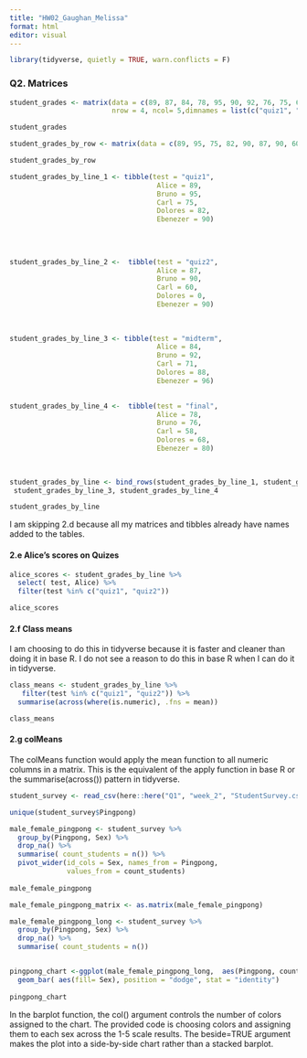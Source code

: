 ```yaml
---
title: "HW02_Gaughan_Melissa"
format: html
editor: visual
---
```


```r
library(tidyverse, quietly = TRUE, warn.conflicts = F)
```

### Q2. Matrices

```r
student_grades <- matrix(data = c(89, 87, 84, 78, 95, 90, 92, 76, 75, 60, 71, 58, 82, 0, 88, 68, 90, 90, 96, 80), 
                         nrow = 4, ncol= 5,dimnames = list(c("quiz1", "quiz2", "midterm", "final"), c("Alice", "Bruno", "Carl", "Dolores", "Ebenezer")) )

student_grades
```

```r
student_grades_by_row <- matrix(data = c(89, 95, 75, 82, 90, 87, 90, 60, 0, 90, 84, 92, 71, 88, 96, 78, 76, 58, 68, 80), byrow = TRUE,  nrow = 4, ncol= 5,dimnames = list(c("quiz1", "quiz2", "midterm", "final"), c("Alice", "Bruno", "Carl", "Dolores", "Ebenezer")))

student_grades_by_row
```

```r


student_grades_by_line_1 <- tibble(test = "quiz1",
                                    Alice = 89, 
                                    Bruno = 95, 
                                    Carl = 75, 
                                    Dolores = 82, 
                                    Ebenezer = 90)
  
 
                                                                                             
               
student_grades_by_line_2 <-  tibble(test = "quiz2",
                                    Alice = 87, 
                                    Bruno = 90, 
                                    Carl = 60, 
                                    Dolores = 0, 
                                    Ebenezer = 90)
  
  
 
student_grades_by_line_3 <- tibble(test = "midterm",
                                    Alice = 84, 
                                    Bruno = 92, 
                                    Carl = 71, 
                                    Dolores = 88, 
                                    Ebenezer = 96)
  

student_grades_by_line_4 <-  tibble(test = "final",
                                    Alice = 78, 
                                    Bruno = 76, 
                                    Carl = 58, 
                                    Dolores = 68, 
                                    Ebenezer = 80)
  
  

student_grades_by_line <- bind_rows(student_grades_by_line_1, student_grades_by_line_2, 
 student_grades_by_line_3, student_grades_by_line_4                                   )

student_grades_by_line

```

I am skipping 2.d because all my matrices and tibbles already have names added to the tables.

#### 2.e Alice's scores on Quizes

```r
alice_scores <- student_grades_by_line %>% 
  select( test, Alice) %>% 
  filter(test %in% c("quiz1", "quiz2"))

alice_scores
```

#### 2.f Class means

I am choosing to do this in tidyverse because it is faster and cleaner than doing it in base R. I do not see a reason to do this in base R when I can do it in tidyverse.

```r
class_means <- student_grades_by_line %>% 
   filter(test %in% c("quiz1", "quiz2")) %>% 
  summarise(across(where(is.numeric), .fns = mean))

class_means
```

#### 2.g colMeans

The colMeans function would apply the mean function to all numeric columns in a matrix. This is the equivalent of the apply function in base R or the summarise(across()) pattern in tidyverse.

```r
student_survey <- read_csv(here::here("Q1", "week_2", "StudentSurvey.csv"), show_col_types = FALSE)

unique(student_survey$Pingpong)

male_female_pingpong <- student_survey %>% 
  group_by(Pingpong, Sex) %>% 
  drop_na() %>% 
  summarise( count_students = n()) %>% 
  pivot_wider(id_cols = Sex, names_from = Pingpong, 
              values_from = count_students)
  
male_female_pingpong

male_female_pingpong_matrix <- as.matrix(male_female_pingpong)

male_female_pingpong_long <- student_survey %>% 
  group_by(Pingpong, Sex) %>% 
  drop_na() %>% 
  summarise( count_students = n())


pingpong_chart <-ggplot(male_female_pingpong_long,  aes(Pingpong, count_students))+
  geom_bar( aes(fill= Sex), position = "dodge", stat = "identity")
 
pingpong_chart                        

```

In the barplot function, the col() argument controls the number of colors assigned to the chart. The provided code is choosing colors and assigning them to each sex across the 1-5 scale results. The beside=TRUE argument makes the plot into a side-by-side chart rather than a stacked barplot.
